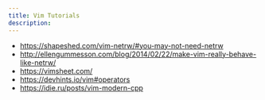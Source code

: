 ```yaml
---
title: Vim Tutorials
description: 
---
```


* https://shapeshed.com/vim-netrw/#you-may-not-need-netrw
* http://ellengummesson.com/blog/2014/02/22/make-vim-really-behave-like-netrw/
* https://vimsheet.com/
* https://devhints.io/vim#operators
* https://idie.ru/posts/vim-modern-cpp